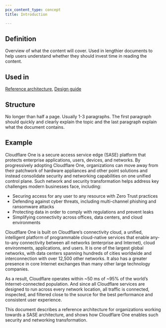```yaml
---
pcx_content_type: concept
title: Introduction

---
```


## Definition

Overview of what the content will cover. Used in lengthier documents to help users understand whether they should invest time in reading the content.

## Used in

[Reference architecture](/style-guide/documentation-content-strategy/content-types/reference-architecture/), [Design guide](/style-guide/documentation-content-strategy/content-types/design-guide/)

## Structure

No longer than half a page. Usually 1-3 paragraphs. The first paragraph should quickly and clearly explain the topic and the last paragraph explain what the document contains.

## Example

Cloudflare One is a secure access service edge (SASE) platform that protects enterprise applications, users, devices, and networks. By progressively adopting Cloudflare One, organizations can move away from their patchwork of hardware appliances and other point solutions and instead consolidate security and networking capabilities on one unified control plane. Such network and security transformation helps address key challenges modern businesses face, including:

* Securing access for any user to any resource with Zero Trust practices
* Defending against cyber threats, including multi-channel phishing and ransomware attacks
* Protecting data in order to comply with regulations and prevent leaks
* Simplifying connectivity across offices, data centers, and cloud environments

Cloudflare One is built on Cloudflare’s connectivity cloud, ​​a unified, intelligent platform of programmable cloud-native services that enable any-to-any connectivity between all networks (enterprise and Internet), cloud environments, applications, and users. It is one of the largest global networks, with data centers spanning hundreds of cities worldwide and interconnection with over 12,500 other networks. It also has a greater presence in core Internet exchanges than many other large technology companies.

As a result, Cloudflare operates within \~50 ms of \~95% of the world’s Internet-connected population. And since all Cloudflare services are designed to run across every network location, all traffic is connected, inspected, and filtered close to the source for the best performance and consistent user experience.

This document describes a reference architecture for organizations working towards a SASE architecture, and shows how Cloudflare One enables such security and networking transformation.
